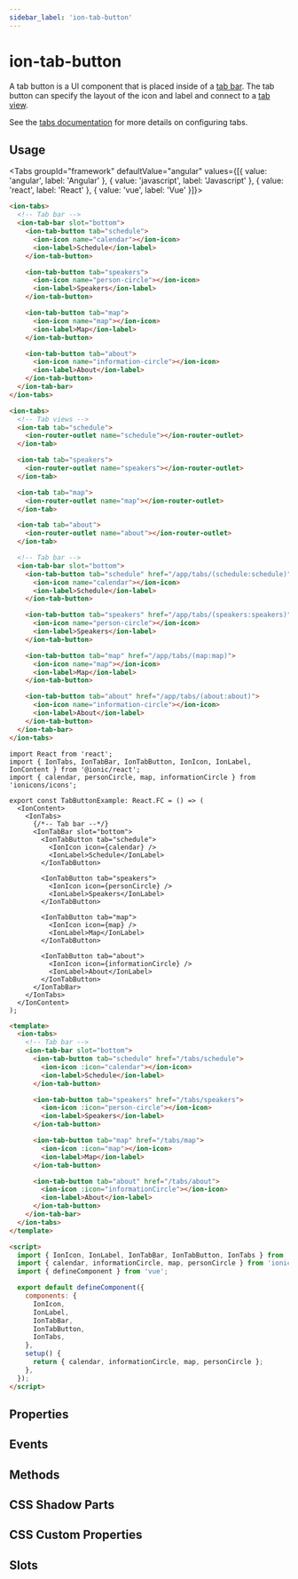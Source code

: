 ```yaml
---
sidebar_label: 'ion-tab-button'
---
```




# ion-tab-button

A tab button is a UI component that is placed inside of a [tab bar](tab-bar.mdx). The tab button can specify the layout of the icon and label and connect to a [tab view](tab.mdx).

See the [tabs documentation](tabs.mdx) for more details on configuring tabs.

## Usage

<Tabs groupId="framework" defaultValue="angular" values={[{ value: 'angular', label: 'Angular' }, { value: 'javascript', label: 'Javascript' }, { value: 'react', label: 'React' }, { value: 'vue', label: 'Vue' }]}>

<TabItem value="angular">

```html
<ion-tabs>
  <!-- Tab bar -->
  <ion-tab-bar slot="bottom">
    <ion-tab-button tab="schedule">
      <ion-icon name="calendar"></ion-icon>
      <ion-label>Schedule</ion-label>
    </ion-tab-button>

    <ion-tab-button tab="speakers">
      <ion-icon name="person-circle"></ion-icon>
      <ion-label>Speakers</ion-label>
    </ion-tab-button>

    <ion-tab-button tab="map">
      <ion-icon name="map"></ion-icon>
      <ion-label>Map</ion-label>
    </ion-tab-button>

    <ion-tab-button tab="about">
      <ion-icon name="information-circle"></ion-icon>
      <ion-label>About</ion-label>
    </ion-tab-button>
  </ion-tab-bar>
</ion-tabs>
```

</TabItem>

<TabItem value="javascript">

```html
<ion-tabs>
  <!-- Tab views -->
  <ion-tab tab="schedule">
    <ion-router-outlet name="schedule"></ion-router-outlet>
  </ion-tab>

  <ion-tab tab="speakers">
    <ion-router-outlet name="speakers"></ion-router-outlet>
  </ion-tab>

  <ion-tab tab="map">
    <ion-router-outlet name="map"></ion-router-outlet>
  </ion-tab>

  <ion-tab tab="about">
    <ion-router-outlet name="about"></ion-router-outlet>
  </ion-tab>

  <!-- Tab bar -->
  <ion-tab-bar slot="bottom">
    <ion-tab-button tab="schedule" href="/app/tabs/(schedule:schedule)">
      <ion-icon name="calendar"></ion-icon>
      <ion-label>Schedule</ion-label>
    </ion-tab-button>

    <ion-tab-button tab="speakers" href="/app/tabs/(speakers:speakers)">
      <ion-icon name="person-circle"></ion-icon>
      <ion-label>Speakers</ion-label>
    </ion-tab-button>

    <ion-tab-button tab="map" href="/app/tabs/(map:map)">
      <ion-icon name="map"></ion-icon>
      <ion-label>Map</ion-label>
    </ion-tab-button>

    <ion-tab-button tab="about" href="/app/tabs/(about:about)">
      <ion-icon name="information-circle"></ion-icon>
      <ion-label>About</ion-label>
    </ion-tab-button>
  </ion-tab-bar>
</ion-tabs>
```

</TabItem>

<TabItem value="react">

```tsx
import React from 'react';
import { IonTabs, IonTabBar, IonTabButton, IonIcon, IonLabel, IonContent } from '@ionic/react';
import { calendar, personCircle, map, informationCircle } from 'ionicons/icons';

export const TabButtonExample: React.FC = () => (
  <IonContent>
    <IonTabs>
      {/*-- Tab bar --*/}
      <IonTabBar slot="bottom">
        <IonTabButton tab="schedule">
          <IonIcon icon={calendar} />
          <IonLabel>Schedule</IonLabel>
        </IonTabButton>

        <IonTabButton tab="speakers">
          <IonIcon icon={personCircle} />
          <IonLabel>Speakers</IonLabel>
        </IonTabButton>

        <IonTabButton tab="map">
          <IonIcon icon={map} />
          <IonLabel>Map</IonLabel>
        </IonTabButton>

        <IonTabButton tab="about">
          <IonIcon icon={informationCircle} />
          <IonLabel>About</IonLabel>
        </IonTabButton>
      </IonTabBar>
    </IonTabs>
  </IonContent>
);
```

</TabItem>

<TabItem value="vue">

```html
<template>
  <ion-tabs>
    <!-- Tab bar -->
    <ion-tab-bar slot="bottom">
      <ion-tab-button tab="schedule" href="/tabs/schedule">
        <ion-icon :icon="calendar"></ion-icon>
        <ion-label>Schedule</ion-label>
      </ion-tab-button>

      <ion-tab-button tab="speakers" href="/tabs/speakers">
        <ion-icon :icon="person-circle"></ion-icon>
        <ion-label>Speakers</ion-label>
      </ion-tab-button>

      <ion-tab-button tab="map" href="/tabs/map">
        <ion-icon :icon="map"></ion-icon>
        <ion-label>Map</ion-label>
      </ion-tab-button>

      <ion-tab-button tab="about" href="/tabs/about">
        <ion-icon :icon="informationCircle"></ion-icon>
        <ion-label>About</ion-label>
      </ion-tab-button>
    </ion-tab-bar>
  </ion-tabs>
</template>

<script>
  import { IonIcon, IonLabel, IonTabBar, IonTabButton, IonTabs } from '@ionic/vue';
  import { calendar, informationCircle, map, personCircle } from 'ionicons/icons';
  import { defineComponent } from 'vue';

  export default defineComponent({
    components: {
      IonIcon,
      IonLabel,
      IonTabBar,
      IonTabButton,
      IonTabs,
    },
    setup() {
      return { calendar, informationCircle, map, personCircle };
    },
  });
</script>
```

</TabItem>

</Tabs>

## Properties

<Props />

## Events

<Events />

## Methods

<Methods />

## CSS Shadow Parts

<Parts />

## CSS Custom Properties

<CustomProps />

## Slots

<Slots />
